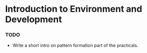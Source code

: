 # Introduction to Environment and Development {.unnumbered}
### TODO

- Write a short intro on pattern formation part of the practicals. 
